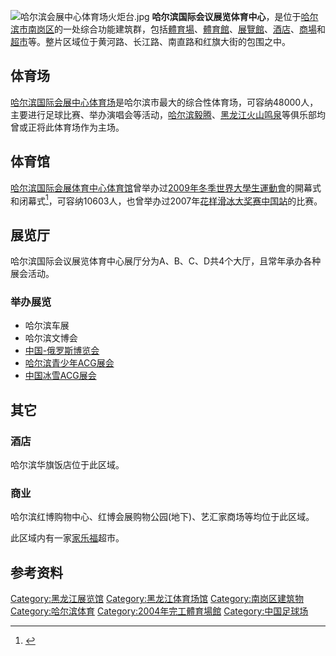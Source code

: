 {{Infobox Venue
| name             = 哈尔滨国际会展体育中心<br />''{{lang|en|Harbin International Convention Exhibition and Sports Center}}''
| logo_image       = 
| image            = File:会展广场 - panoramio.jpg
| image_size       = 280px
| image_caption    = 哈尔滨会展中心广场
| nickname         = 
| location         = {{CHN}}[[黑龙江省|黑龙江省]][[哈尔滨市|哈尔滨市]][[南岗区|南岗区]]
| coordinates      = 
| type             = [[展覽館|展覽館]]
| dimensions       = 40万平方米<ref name="sznews20040806">{{cite news|url=http://www.hrbhuizhan.com/index.aspx?menuid=15&type=introduct&lanmuid=88&language=cn|title=企业简介|access-date=2018-03-11|archive-url=https://web.archive.org/web/20180311201624/http://www.hrbhuizhan.com/index.aspx?menuid=15&type=introduct&lanmuid=88&language=cn|archive-date=2018-03-11|dead-url=yes}}</ref>
| genre            = 
| built            = 
| opened           = 2004年

| renovated        =
| expanded         = 
| closed           =
| demolished       =
| construction_cost= 
| owner            = [[黑龙江省人民政府|黑龙江省人民政府]]、[[哈尔滨市人民政府|哈尔滨市人民政府]]、[[哈尔滨工大集团|哈尔滨工大集团]]、[[黑龙江省体育局|黑龙江省体育局]]
| operator         = 哈尔滨国际会展体育中心有限公司
| former_names     =
| seating_type     =
| seating_capacity =  
| website          = http://www.hrbhuizhan.com/index.aspx
}}

[[File:哈尔滨会展中心体育场火炬台.jpg|thumb]]
'''哈尔滨国际会议展览体育中心'''，是位于[[哈尔滨市|哈尔滨市]][[南岗区|南岗区]]的一处综合功能建筑群，包括[[體育場|體育場]]、[[體育館|體育館]]、[[展覽館|展覽館]]、[[酒店|酒店]]、[[商場|商場]]和[[超市|超市]]等。整片区域位于黄河路、长江路、南直路和红旗大街的包围之中。

== 体育场 ==
[[哈尔滨国际会展中心体育场|哈尔滨国际会展中心体育场]]是哈尔滨市最大的综合性体育场，可容纳48000人，主要进行足球比赛、举办演唱会等活动，[[哈尔滨毅腾|哈尔滨毅腾]]、[[黑龙江火山鸣泉|黑龙江火山鸣泉]]等俱乐部均曾或正将此体育场作为主场。

== 体育馆 ==
[[哈尔滨国际会展体育中心体育馆|哈尔滨国际会展体育中心体育馆]]曾举办过[[2009年冬季世界大學生運動會|2009年冬季世界大學生運動會]]的開幕式和闭幕式<ref>{{cite web|title=大冬会场馆介绍——哈尔滨国际会展中心体育馆|url=http://sports.163.com/09/0212/22/5201P5U700051CAQ.html|website=网易体育|accessdate=2016-03-05|archive-date=2015-07-15|archive-url=https://web.archive.org/web/20150715151135/http://sports.163.com/09/0212/22/5201P5U700051CAQ.html|dead-url=no}}</ref>，可容纳10603人，也曾举办过2007年[[国际滑冰联盟花样滑冰大奖赛中国站|花样滑冰大奖赛中国站]]的比赛。
== 展览厅 ==
哈尔滨国际会议展览体育中心展厅分为A、B、C、D共4个大厅，且常年承办各种展会活动。
===举办展览===
*哈尔滨车展
*哈尔滨文博会
*[[中国-俄罗斯博览会|中国-俄罗斯博览会]]
*[[哈尔滨青少年ACG展会|哈尔滨青少年ACG展会]]
*[[中国冰雪ACG展会|中国冰雪ACG展会]]

== 其它 ==

=== 酒店 ===
哈尔滨华旗饭店位于此区域。

=== 商业 ===
哈尔滨红博购物中心、红博会展购物公园(地下)、艺汇家商场等均位于此区域。

此区域内有一家[[家乐福|家乐福]]超市。
==参考资料==
{{reflist}}

[[Category:黑龙江展览馆|Category:黑龙江展览馆]]
[[Category:黑龙江体育场馆|Category:黑龙江体育场馆]]
[[Category:南岗区建筑物|Category:南岗区建筑物]]
[[Category:哈尔滨体育|Category:哈尔滨体育]]
[[Category:2004年完工體育場館|Category:2004年完工體育場館]]
[[Category:中国足球场|Category:中国足球场]]